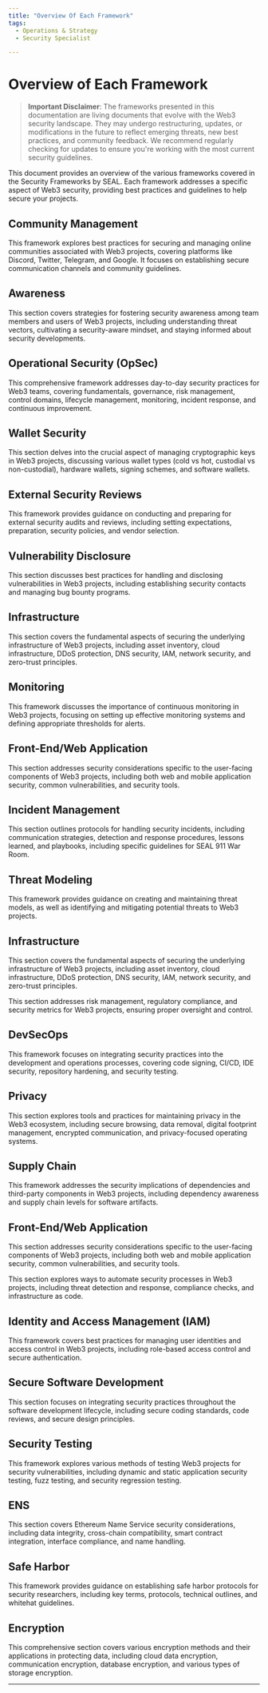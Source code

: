 ```yaml
---
title: "Overview Of Each Framework"
tags:
  - Operations & Strategy
  - Security Specialist

---
```



<TagProvider>
<TagFilter />

# Overview of Each Framework

<TagList tags={frontmatter.tags} />

> **Important Disclaimer**: The frameworks presented in this documentation are living documents that evolve with the Web3 security landscape. They may undergo restructuring, updates, or modifications in the future to reflect emerging threats, new best practices, and community feedback. We recommend regularly checking for updates to ensure you're working with the most current security guidelines.

This document provides an overview of the various frameworks covered in the Security Frameworks by SEAL. Each framework addresses a specific aspect of Web3 security, providing best practices and guidelines to help secure your projects.

## Community Management

This framework explores best practices for securing and managing online communities associated with Web3 projects, covering platforms like Discord, Twitter, Telegram, and Google. It focuses on establishing secure communication channels and community guidelines.

## Awareness

This section covers strategies for fostering security awareness among team members and users of Web3 projects, including understanding threat vectors, cultivating a security-aware mindset, and staying informed about security developments.

## Operational Security (OpSec)

This comprehensive framework addresses day-to-day security practices for Web3 teams, covering fundamentals, governance, risk management, control domains, lifecycle management, monitoring, incident response, and continuous improvement.

## Wallet Security

This section delves into the crucial aspect of managing cryptographic keys in Web3 projects, discussing various wallet types (cold vs hot, custodial vs non-custodial), hardware wallets, signing schemes, and software wallets.

## External Security Reviews

This framework provides guidance on conducting and preparing for external security audits and reviews, including setting expectations, preparation, security policies, and vendor selection.

## Vulnerability Disclosure

This section discusses best practices for handling and disclosing vulnerabilities in Web3 projects, including establishing security contacts and managing bug bounty programs.

## Infrastructure

This section covers the fundamental aspects of securing the underlying infrastructure of Web3 projects, including asset inventory, cloud infrastructure, DDoS protection, DNS security, IAM, network security, and zero-trust principles.

## Monitoring

This framework discusses the importance of continuous monitoring in Web3 projects, focusing on setting up effective monitoring systems and defining appropriate thresholds for alerts.

## Front-End/Web Application

This section addresses security considerations specific to the user-facing components of Web3 projects, including both web and mobile application security, common vulnerabilities, and security tools.

## Incident Management

This section outlines protocols for handling security incidents, including communication strategies, detection and response procedures, lessons learned, and playbooks, including specific guidelines for SEAL 911 War Room.

## Threat Modeling

This framework provides guidance on creating and maintaining threat models, as well as identifying and mitigating potential threats to Web3 projects.

## Infrastructure

This section covers the fundamental aspects of securing the underlying infrastructure of Web3 projects, including asset inventory, cloud infrastructure, DDoS protection, DNS security, IAM, network security, and zero-trust principles.

This section addresses risk management, regulatory compliance, and security metrics for Web3 projects, ensuring proper oversight and control.

## DevSecOps

This framework focuses on integrating security practices into the development and operations processes, covering code signing, CI/CD, IDE security, repository hardening, and security testing.

## Privacy

This section explores tools and practices for maintaining privacy in the Web3 ecosystem, including secure browsing, data removal, digital footprint management, encrypted communication, and privacy-focused operating systems.

## Supply Chain

This framework addresses the security implications of dependencies and third-party components in Web3 projects, including dependency awareness and supply chain levels for software artifacts.

## Front-End/Web Application

This section addresses security considerations specific to the user-facing components of Web3 projects, including both web and mobile application security, common vulnerabilities, and security tools.

This section explores ways to automate security processes in Web3 projects, including threat detection and response, compliance checks, and infrastructure as code.

## Identity and Access Management (IAM)

This framework covers best practices for managing user identities and access control in Web3 projects, including role-based access control and secure authentication.

## Secure Software Development

This section focuses on integrating security practices throughout the software development lifecycle, including secure coding standards, code reviews, and secure design principles.

## Security Testing

This framework explores various methods of testing Web3 projects for security vulnerabilities, including dynamic and static application security testing, fuzz testing, and security regression testing.

## ENS

This section covers Ethereum Name Service security considerations, including data integrity, cross-chain compatibility, smart contract integration, interface compliance, and name handling.

## Safe Harbor

This framework provides guidance on establishing safe harbor protocols for security researchers, including key terms, protocols, technical outlines, and whitehat guidelines.

## Encryption

This comprehensive section covers various encryption methods and their applications in protecting data, including cloud data encryption, communication encryption, database encryption, and various types of storage encryption.

---

</TagProvider>
<ContributeFooter />